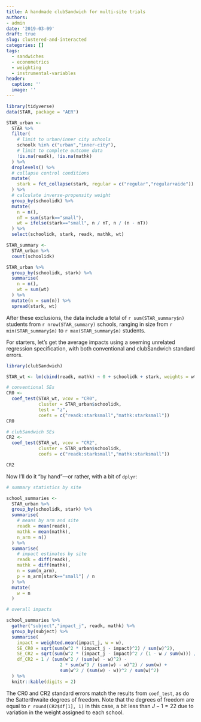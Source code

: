 ```yaml
---
title: A handmade clubSandwich for multi-site trials
authors:
- admin
date: '2019-03-09'
draft: true
slug: clustered-and-interacted
categories: []
tags:
  - sandwiches
  - econometrics
  - weighting
  - instrumental-variables
header:
  caption: ''
  image: ''
---
```



```r
library(tidyverse)
data(STAR, package = "AER")

STAR_urban <-
  STAR %>%
  filter(
    # limit to urban/inner city schools
    schoolk %in% c("urban","inner-city"),
    # limit to complete outcome data
    !is.na(readk), !is.na(mathk)
  ) %>%
  droplevels() %>%
  # collapse control conditions
  mutate(
    stark = fct_collapse(stark, regular = c("regular","regular+aide"))
  ) %>%
  # calculate inverse-propensity weight
  group_by(schoolidk) %>%
  mutate(
    n = n(),
    nT = sum(stark=="small"),
    wt = ifelse(stark=="small", n / nT, n / (n - nT))
  ) %>%
  select(schoolidk, stark, readk, mathk, wt)

STAR_summary <- 
  STAR_urban %>%
  count(schoolidk)

STAR_urban %>%
  group_by(schoolidk, stark) %>%
  summarise(
    n = n(),
    wt = sum(wt)
  ) %>%
  mutate(n = sum(n)) %>%
  spread(stark, wt)

```
After these exclusions, the data include a total of `r sum(STAR_summary$n)` students from `r nrow(STAR_summary)` schools, ranging in size from `r min(STAR_summary$n)` to `r max(STAR_summary$n)` students.

For starters, let's get the average impacts using a seeming unrelated regression specification, with both conventional and clubSandwich standard errors. 
```r
library(clubSandwich)
```

```r
STAR_wt <- lm(cbind(readk, mathk) ~ 0 + schoolidk + stark, weights = wt, data = STAR_urban)

# conventional SEs
CR0 <- 
  coef_test(STAR_wt, vcov = "CR0", 
            cluster = STAR_urban$schoolidk, 
            test = "z",
            coefs = c("readk:starksmall","mathk:starksmall"))
CR0

# clubSandwich SEs
CR2 <- 
  coef_test(STAR_wt, vcov = "CR2", 
            cluster = STAR_urban$schoolidk, 
            coefs = c("readk:starksmall","mathk:starksmall"))

CR2
```

Now I'll do it "by hand"---or rather, with a bit of `dplyr`:

```r

# summary statistics by site

school_summaries <- 
  STAR_urban %>%
  group_by(schoolidk, stark) %>%
  summarise(
    # means by arm and site
    readk = mean(readk),
    mathk = mean(mathk),
    n_arm = n()
  ) %>%
  summarise(
    # impact estimates by site
    readk = diff(readk),
    mathk = diff(mathk),
    n = sum(n_arm),
    p = n_arm[stark=="small"] / n
  ) %>%
  mutate(
    w = n
  )

# overall impacts

school_summaries %>%
  gather("subject","impact_j", readk, mathk) %>%
  group_by(subject) %>%
  summarise(
    impact = weighted.mean(impact_j, w = w),
    SE_CR0 = sqrt(sum(w^2 * (impact_j - impact)^2) / sum(w)^2),
    SE_CR2 = sqrt(sum(w^2 * (impact_j - impact)^2 / (1 - w / sum(w))) / sum(w)^2),
    df_CR2 = 1 / (sum(w^2 / (sum(w) - w)^2) - 
                    2 * sum(w^3 / (sum(w) - w)^2) / sum(w) + 
                    sum(w^2 / (sum(w) - w))^2 / sum(w)^2)
  ) %>%
  knitr::kable(digits = 2)
```

The CR0 and CR2 standard errors match the results from `coef_test`, as do the Satterthwaite degrees of freedom. Note that the degrees of freedom are equal to `r round(CR2$df[1], 1)` in this case, a bit less than $J - 1 = 22$ due to variation in the weight assigned to each school. 

